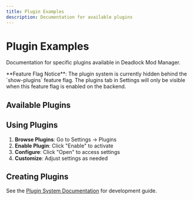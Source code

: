 ```yaml
---
title: Plugin Examples
description: Documentation for available plugins
---
```



# Plugin Examples

Documentation for specific plugins available in Deadlock Mod Manager.

<Callout type="info">
  **Feature Flag Notice**: The plugin system is currently hidden behind the
  `show-plugins` feature flag. The plugins tab in Settings will only be visible
  when this feature flag is enabled on the backend.
</Callout>

## Available Plugins

<Cards>
  <Card
    title="Background Plugin"
    description="Customize application backgrounds with images, opacity, and blur effects"
    href="/docs/plugins/background"
  />
  <Card
    title="Discord Plugin"
    description="Show your Deadlock activity on Discord with Rich Presence"
    href="/docs/plugins/discord"
  />
  <Card
    title="Flashbang Plugin"
    description="Force Light Mode during a scheduled time window"
    href="/docs/plugins/flashbang"
  />
</Cards>

## Using Plugins

1. **Browse Plugins**: Go to Settings → Plugins
2. **Enable Plugin**: Click "Enable" to activate
3. **Configure**: Click "Open" to access settings
4. **Customize**: Adjust settings as needed

## Creating Plugins

See the [Plugin System Documentation](/docs/developer-docs/plugins) for development guide.
